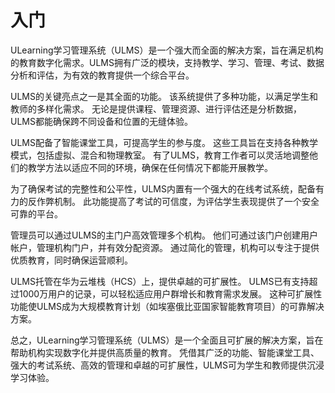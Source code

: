 # 入门
 ULearning学习管理系统（ULMS）是一个强大而全面的解决方案，旨在满足机构的教育数字化需求。ULMS拥有广泛的模块，支持教学、学习、管理、考试、数据分析和评估，为有效的教育提供一个综合平台。 

 ULMS的关键亮点之一是其全面的功能。 该系统提供了多种功能，以满足学生和教师的多样化需求。 无论是提供课程、管理资源、进行评估还是分析数据，ULMS都能确保跨不同设备和位置的无缝体验。 

 ULMS配备了智能课堂工具，可提高学生的参与度。 这些工具旨在支持各种教学模式，包括虚拟、混合和物理教室。 有了ULMS，教育工作者可以灵活地调整他们的教学方法以适应不同的环境，确保在任何情况下都能开展教学。 

 为了确保考试的完整性和公平性，ULMS内置有一个强大的在线考试系统，配备有力的反作弊机制。 此功能提高了考试的可信度，为评估学生表现提供了一个安全可靠的平台。 

 管理员可以通过ULMS的主门户高效管理多个机构。 他们可通过该门户创建用户帐户，管理机构门户，并有效分配资源。 通过简化的管理，机构可以专注于提供优质教育，同时确保运营顺利。 

 ULMS托管在华为云堆栈（HCS）上，提供卓越的可扩展性。 ULMS已有支持超过1000万用户的记录，可以轻松适应用户群增长和教育需求发展。 这种可扩展性功能使ULMS成为大规模教育计划（如埃塞俄比亚国家智能教育项目）的可靠解决方案。 
 
 总之，ULearning学习管理系统（ULMS）是一个全面且可扩展的解决方案，旨在帮助机构实现数字化并提供高质量的教育。 凭借其广泛的功能、智能课堂工具、强大的考试系统、高效的管理和卓越的可扩展性，ULMS可为学生和教师提供沉浸学习体验。
